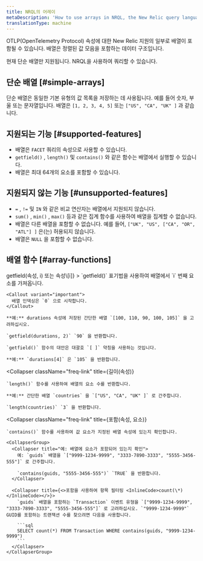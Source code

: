 ```yaml
---
title: NRQL의 어레이
metaDescription: 'How to use arrays in NRQL, the New Relic query language'
translationType: machine
---
```


OTLP(OpenTelemetry Protocol) 속성에 대한 New Relic 지원의 일부로 배열이 포함될 수 있습니다. 배열은 정렬된 값 모음을 포함하는 데이터 구조입니다.

현재 단순 배열만 지원됩니다. NRQL을 사용하여 쿼리할 수 있습니다.

## 단순 배열 [#simple-arrays]

단순 배열은 동일한 기본 유형의 값 목록을 저장하는 데 사용됩니다. 예를 들어 숫자, 부울 또는 문자열입니다. 배열은 `[1, 2, 3, 4, 5]` 또는 `["US", "CA", "UK" ]` 과 같습니다.

## 지원되는 기능 [#supported-features]

* 배열은 `FACET` 쿼리의 속성으로 사용할 수 있습니다.
* `getfield()` , `length()` 및 `contains()` 와 같은 함수는 배열에서 실행할 수 있습니다.
* 배열은 최대 64개의 요소를 포함할 수 있습니다.

## 지원되지 않는 기능 [#unsupported-features]

* `=` , `!=` 및 `IN` 와 같은 비교 연산자는 배열에서 지원되지 않습니다.
* `sum()` , `min()` , `max()` 등과 같은 집계 함수를 사용하여 배열을 집계할 수 없습니다.
* 배열은 다른 배열을 포함할 수 없습니다. 예를 들어, `["UK", "US", ["CA", "OR", "ATL"] ]` 은(는) 허용되지 않습니다.
* 배열은 `NULL` 을 포함할 수 없습니다.

## 배열 함수 [#array-functions]

<CollapserGroup>
  <Collapser
    className="freq-link"
    title={<InlineCode>getfield(속성, i) 또는 속성\[i]</InlineCode>}
  >
    `getfield()` 표기법을 사용하여 배열에서 `i` 번째 요소를 가져옵니다.

    <Callout variant="important">
      배열 인덱싱은 `0` 으로 시작합니다.
    </Callout>

    **예:** durations 속성에 저장된 간단한 배열 `[100, 110, 90, 100, 105]` 을 고려하십시오.

    `getfield(durations, 2)` `90` 을 반환합니다.

    `getfield()` 함수의 대안은 대괄호 `[ ]` 약칭을 사용하는 것입니다.

    **예:** `durations[4]` 은 `105` 을 반환합니다.
  </Collapser>

  <Collapser
    className="freq-link"
    title={<InlineCode>길이(속성)</InlineCode>}
  >
    `length()` 함수를 사용하여 배열의 요소 수를 반환합니다.

    **예:** 간단한 배열 `countries` 을 `["US", "CA", "UK" ]` 로 간주합니다.

    `length(countries)` `3` 을 반환합니다.
  </Collapser>

  <Collapser
    className="freq-link"
    title={<InlineCode>포함(속성, 요소)</InlineCode>}
  >
    `contains()` 함수를 사용하여 값 요소가 지정된 배열 속성에 있는지 확인합니다.

    <CollapserGroup>
      <Collapser title="예: 배열에 요소가 포함되어 있는지 확인">
        예: `guids` 배열을 `["9999-1234-9999", "3333-7890-3333", "5555-3456-555"]` 로 간주합니다.

        `contains(guids, "5555-3456-555")` `TRUE` 을 반환합니다.
      </Collapser>

      <Collapser title={<>포함을 사용하여 항목 필터링 <InlineCode>count(\*)</InlineCode></>}>
        `guids` 배열을 포함하는 `Transaction` 이벤트 유형을 `["9999-1234-9999", "3333-7890-3333", "5555-3456-555"]` 로 고려하십시오. `"9999-1234-9999"` GUID를 포함하는 트랜잭션 수를 찾으려면 다음을 사용합니다.

        ```sql
        SELECT count(*) FROM Transaction WHERE contains(guids, "9999-1234-9999")
        ```
      </Collapser>
    </CollapserGroup>
  </Collapser>
</CollapserGroup>